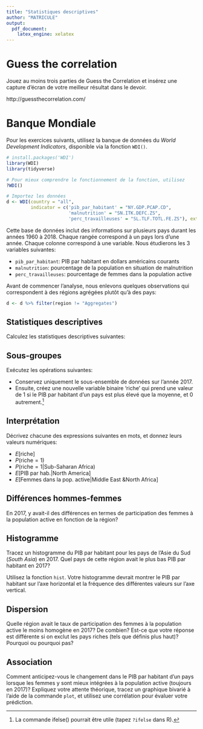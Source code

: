 ```yaml
---
title: "Statistiques descriptives"
author: "MATRICULE"
output: 
  pdf_document:
    latex_engine: xelatex
---
```


# Guess the correlation

Jouez au moins trois parties de Guess the Correlation et insérez une capture d'écran de votre meilleur résultat dans le devoir.

http://guessthecorrelation.com/

# Banque Mondiale

Pour les exercices suivants, utilisez la banque de données du _World Development Indicators_, disponible via la fonction `WDI()`.

```r
# install.packages('WDI')
library(WDI)
library(tidyverse)

# Pour mieux comprendre le fonctionnement de la fonction, utilisez
?WDI()
```

```r
# Importez les données
d <- WDI(country = "all", 
         indicator = c('pib_par_habitant' = "NY.GDP.PCAP.CD", 
                       'malnutrition' = "SN.ITK.DEFC.ZS", 
                       'perc_travailleuses' = "SL.TLF.TOTL.FE.ZS"), extra = TRUE)
```

Cette base de données inclut des informations sur plusieurs pays durant les années 1960 à 2018. Chaque rangée correspond à un pays lors d'une année. Chaque colonne correspond à une variable. Nous étudierons les 3 variables suivantes:

- `pib_par_habitant`: PIB par habitant en dollars américains courants
- `malnutrition`: pourcentage de la population en situation de malnutrition
- `perc_travailleuses`: pourcentage de femmes dans la population active

Avant de commencer l'analyse, nous enlevons quelques observations qui correspondent à des régions agrégées plutôt qu'à des pays:

```r
d <- d %>% filter(region != "Aggregates")
```

## Statistiques descriptives

Calculez les statistiques descriptives suivantes:

\begin{enumerate}
\item La médiane du taux de malnutrition pour tous les pays.
\item La médiane du PIB per capita pour les pays d'Europe et d'Asie Centrale.
\item La moyenne du PIB per capita pour les pays d'Europe et d'Asie Centrale depuis 2000.
\item L'écart-type du pourcentage de femmes dans la population active pour les pays de l'Amérique latine et des Caraïbes (\textit{Latin America \& Caribbean}).
\item La corrélation entre le PIB par habitant et le taux de malnutrition pour les pays de l'Asie de l'Est et du Pacifique (\textit{East Asia \& Pacific}).
\end{enumerate}

## Sous-groupes

Exécutez les opérations suivantes:

* Conservez uniquement le sous-ensemble de données sur l'année 2017.
* Ensuite, créez une nouvelle variable binaire 'riche' qui prend une valeur de 1 si le PIB par habitant d'un pays est plus élevé que la moyenne, et 0 autrement.^[La commande ifelse() pourrait être utile (tapez `?ifelse` dans R).]

## Interprétation

Décrivez chacune des expressions suivantes en mots, et donnez leurs valeurs numériques:

* $E[\mbox{riche}]$
* $P(\mbox{riche} = 1)$
* $P(\mbox{riche} = 1|\mbox{Sub-Saharan Africa})$
* $E[\mbox{PIB par hab.}|\mbox{North America}]$
* $E[\mbox{Femmes dans la pop. active}|\mbox{Middle East \& North Africa}]$

## Différences hommes-femmes

En 2017, y avait-il des différences en termes de participation des femmes à la population active en fonction de la région?


## Histogramme

Tracez un histogramme du PIB par habitant pour les pays de l'Asie du Sud (_South Asia_) en 2017. Quel pays de cette région avait le plus bas PIB par habitant en 2017? 

Utilisez la fonction `hist`. Votre histogramme devrait montrer le PIB par habitant sur l'axe horizontal et la fréquence des différentes valeurs sur l'axe vertical.


## Dispersion

Quelle région avait le taux de participation des femmes à la population active le moins homogène en 2017? De combien? Est-ce que votre réponse est différente si on exclut les pays riches (tels que définis plus haut)? Pourquoi ou pourquoi pas? 

## Association

Comment anticipez-vous le changement dans le PIB par habitant d'un pays lorsque les femmes y sont mieux intégrées à la population active (toujours en 2017)? Expliquez votre attente théorique, tracez un graphique bivarié à l'aide de la commande `plot`, et utilisez une corrélation pour évaluer votre prédiction.
